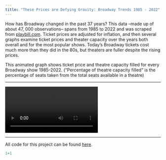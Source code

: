 ```yaml
---
title: "These Prices are Defying Gravity: Broadway Trends 1985 - 2022"
---
```


How has Broadway changed in the past 37 years? This data –made up of about 47, 000 observations– spans from 1985 to 2022 and was scraped from [playbill.com](https://www.playbill.com/). Ticket prices are adjusted for inflation, and then several graphs examine ticket prices and theater capacity over the years both overall and for the most popular shows. Today's Broadway tickets cost much more than they did in the 80s, but theaters are fuller despite the rising prices. 

This animated graph shows ticket price and theatre capacity filled for every Broadway show 1985-2022.  ("Percentage of theatre capacity filled" is the percentage of seats taken from the total seats available in a theatre)

----

<div class="ratio ratio-16x9">
<video controls>
<source src="animated_years_pct_cap_tickets.mp4" type="video/mp4">
</video>
</div>

---

All code for this project can be found [here](https://github.com/rachelheiss/broadway_project). 

```r
1+1
```

